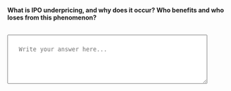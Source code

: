 ::: {.question-block}

<label for="module1_long_q2"><strong>What is IPO underpricing, and why does it occur? Who benefits and who loses from this phenomenon?</strong></label><br><br>

<textarea id="module1_long_q2" name="module1_long_q2" rows="4" cols="60" placeholder="Write your answer here..." style="width:90%; padding:25px;"></textarea>


:::
